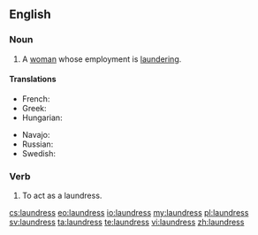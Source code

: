 ==English==

===Noun===
{{en-noun|es}}
# A [[woman]] whose employment is [[laundering]].

====Translations====
{{trans-top|A woman whose employment is laundering}}
* French: {{t+|fr|blanchisseuse|f}}
* Greek: {{t+|el|πλύστρα|f|sc=Grek}}
* Hungarian: {{t+|hu|mosónő}}
{{trans-mid}} 
* Navajo: {{tø|nv|asdzání daʼiigisígíí}}
* Russian: {{t+|ru|пра́чка|f|sc=Cyrl|tr=práčka}}
* Swedish: {{t-|sv|tvätterska}}
{{trans-bottom}}

===Verb===
{{en-verb|laundress|es}}

# {{context|obsolete|lang=en}} To act as a laundress.

[[cs:laundress]]
[[eo:laundress]]
[[io:laundress]]
[[my:laundress]]
[[pl:laundress]]
[[sv:laundress]]
[[ta:laundress]]
[[te:laundress]]
[[vi:laundress]]
[[zh:laundress]]